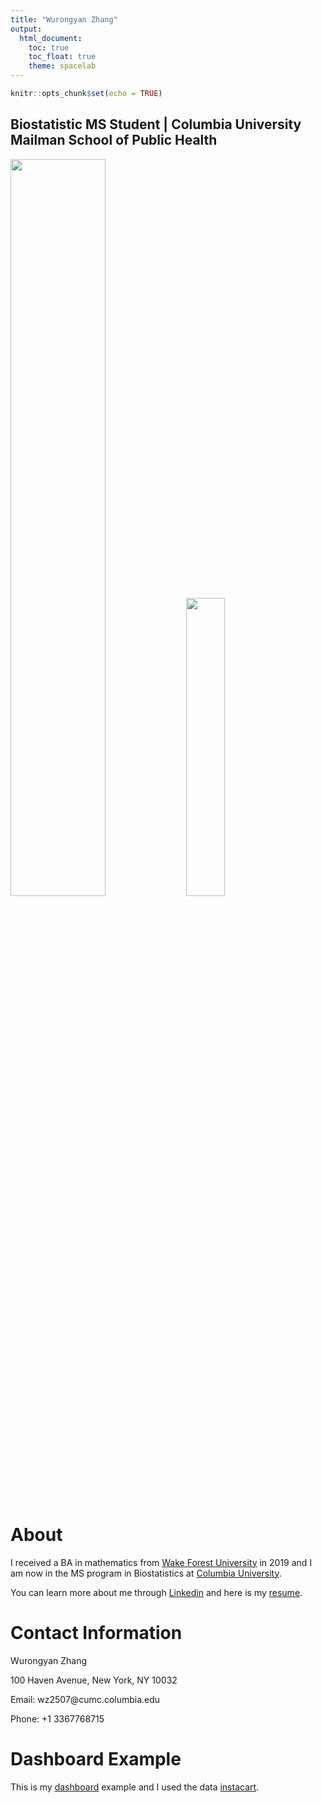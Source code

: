```yaml
---
title: "Wurongyan Zhang"
output: 
  html_document:
    toc: true
    toc_float: true
    theme: spacelab
---
```


```r
knitr::opts_chunk$set(echo = TRUE)
```

## Biostatistic MS Student | Columbia University Mailman School of Public Health

<img src="image1.jpg" style="width:55%">
<img src="img.gif" style="width:35%">

# About

I received a BA in mathematics from [Wake Forest University](https://www.wfu.edu) in 2019 and I am now in the MS program in Biostatistics at [Columbia University](https://www.columbia.edu). 

You can learn more about me through [Linkedin](https://www.linkedin.com/in/wurongyan-zhang-907405196/) and here is my [resume](resume.html).

# Contact Information
Wurongyan Zhang

100 Haven Avenue, New York, NY 10032

Email: wz2507@cumc.columbia.edu

Phone: +1 3367768715


# Dashboard Example

This is my [dashboard](plot.ly2.html) example and I used the data [instacart](https://p8105.com/dataset_instacart.html).

